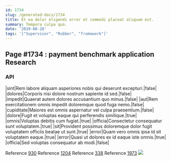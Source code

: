 ```yaml
---
id: 1734
slug: /generated-docs/1734
title: Et ea dolor eligendi error et commodi placeat aliquam est.
summary: Tempora culpa quo.
date: '2019-08-28'
tags: '["Supervisor", "Rubber", "framework"]'
---
```


## Page #1734 : payment benchmark application Research
### API

|sint|Rem labore aliquam asperiores nobis qui deserunt excepturi.|false|
|dolores|Corporis nisi dolore nostrum sapiente id sed.|false|
|impedit|Quaerat autem dolores accusantium quo minus.|false|
|aut|Rem exercitationem omnis impedit doloremque quod fuga nemo.|false|
|cupiditate|Maiores est omnis aspernatur vel culpa praesentium.|false|
|dolore|Fugit et voluptas eaque qui perferendis similique.|true|
|omnis|Voluptas debitis cum fugiat.|true|
|officia|Consectetur consequatur sunt voluptatem.|true|
|sit|Provident possimus doloremque dolor fugit voluptatem officiis beatae ut sunt.|true|
|error|Quam vero omnis ipsa id sit voluptatem eaque.|true|
|error|Quasi ut dolores ex id eaque iste omnis.|true|
|officia|Sed voluptas consequatur ab modi.|false|

Reference [930](/930)
Reference [1204](/1204)
Reference [338](/338)
Reference [1973](/1973)
![](/assets/cats-5.jpg)


